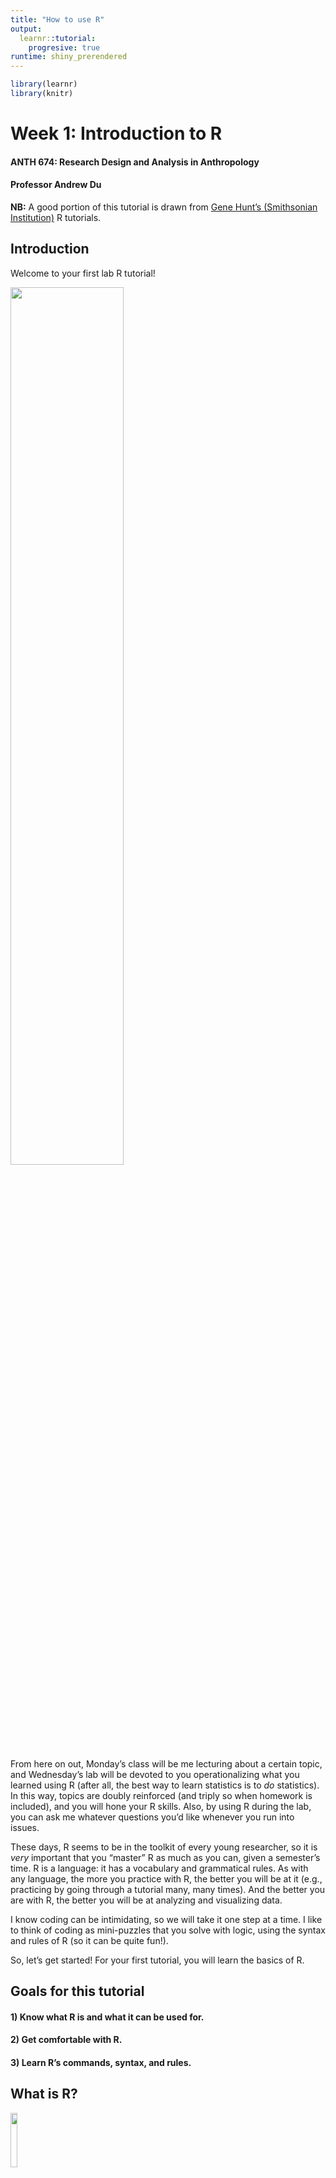 ```yaml
---
title: "How to use R"
output: 
  learnr::tutorial:
    progresive: true
runtime: shiny_prerendered
---
```


```r
library(learnr)
library(knitr)
```

# **Week 1:** Introduction to R

#### ANTH 674: Research Design and Analysis in Anthropology
#### Professor Andrew Du

**NB:** A good portion of this tutorial is drawn from [Gene Hunt's (Smithsonian Institution)](https://naturalhistory.si.edu/staff/gene-hunt) R tutorials. 

## Introduction

Welcome to your first lab R tutorial! 

![](https://www.pblworks.org/sites/default/files/inline-images/girl-celebrates.png){width="60%"}

From here on out, Monday's class will be me lecturing about a certain topic, and Wednesday's lab will be devoted to you operationalizing what you learned using R (after all, the best way to learn statistics is to *do* statistics). 
In this way, topics are doubly reinforced (and triply so when homework is included), and you will hone your R skills.
Also, by using R during the lab, you can ask me whatever questions you'd like whenever you run into issues.

These days, R seems to be in the toolkit of every young researcher, so it is *very* important that you "master" R as much as you can, given a semester's time.
R is a language: it has a vocabulary and grammatical rules.
As with any language, the more you practice with R, the better you will be at it (e.g., practicing by going through a tutorial many, many times). 
And the better you are with R, the better you will be at analyzing and visualizing data. 

I know coding can be intimidating, so we will take it one step at a time. 
I like to think of coding as mini-puzzles that you solve with logic, using the syntax and rules of R (so it can be quite fun!).

So, let's get started! For your first tutorial, you will learn the basics of R.


## Goals for this tutorial

#### 1) Know what R is and what it can be used for.
#### 2) Get comfortable with R.
#### 3) Learn R's commands, syntax, and rules.


## What is R?

![](https://www.r-project.org/Rlogo.png){width="15%"}

From the [R website](https://www.r-project.org): "R is a free software environment for statistical computing and graphics." 

R is an *extremely* powerful tool for analyzing data and producing publication-ready graphics.
Here is an example of the latter:

![](https://i.stack.imgur.com/K5Lrv.png)

R's power lies in its flexibility: if you can think up an analysis, you can execute it in R.
This means you can adapt analyses *to your research question* instead of having to adapt analyses to a statistical program's limited capabilities.
The trade-off is that you have to code all the steps in your analyses (no black box), but I view this as a positive: you have complete analytical control over what you're doing, and you are "forced" to really learn and understand what you're doing. 

If you become stumped while using  R, which will undoubtedly happen (it happens to me all the time), you can always Google and troubleshoot your issue.
Google and R make for a very powerful combination.
Once you figure out the issue, it becomes part of your R knowledge base, and you can then move onto figuring out more complex issues.
This is how you become a better R coder.


## The R console

Though you will be learning R directly through this interactive tutorial and not in R itself, the concepts are exactly the same. 
You will learn how to interact with R through your homework assignments. 

When you open R, you will encounter a blinking cursor in what is known as the **console**. The space below where you will enter code is equivalent to the R console. 

The console is where you carry out calculations, run tests, manipulate data, etc. 
Let's try a simple exercise: type `1` into the console and press CTRL and Enter (for Mac users, this will be the Apple key and Enter). 
In an actual R console, you would just press Enter. 
From here on, when I say "Enter", I mean CTRL and Enter.

```r
```

R spits back the number `1`, acknowledging that you've entered it in.

## The R console as a calculator

R also serves as a calculator, and I use it all the time for such purposes. 
Enter in `2 + 2` (spaces do not matter here and are a matter of personal preference) and press Enter. 
What do you think you'll get in return?

```r
```

R can carry out all your standard arithmetic operators. 

```r
arith <- data.frame(symb = c("+", 
                             "-", 
                             "*", 
                             "/", 
                             "^"), def = c("addition", 
                                           "subtraction", 
                                           "multiplication", 
                                           "division", 
                                           "exponent"))

kable(arith, col.names = c("R symbol", "Arithmetic operator"))
```

Note that R follows order of operations (PEMDAS: parentheses, exponents, multiplication and division, addition and subtraction).
Play around with the different arithmetic operators below.
For example, what do you think you'll get when you enter in `(2 + 2) ^ 2 / 4`?

```r
```

When in doubt, always use parentheses (e.g., `((2 + 2) ^ 2) / 4`).


## Objects and assignment operators

When you type numbers and do arithmetic in the console, R will return the correct answer, but the answer is not saved (it gets lost to the R "void").
To save numbers to be analyzed later, we need to use an **assignment operator**: `<-` or `=`.
For example, if I type in `x <- 8`, that `8` is now saved and can be brought up again later.
Try typing `x <- 8` below (`x = 8` will also work).

```r
```

Note that nothing happened!
This is because you assigned `8` to `x`, which is called an **R object**, instead of entering `8` into the R "void".
Now type `x` on the second line (you can press Enter only to get to the second line; also click away the drop-down menu that appears) and press Enter. 
What do you think will happen?
You see that R has remembered that you assigned `8` to `x`, which is now remembered by R until you overwrite it with another number.

What do you think will happen when you type `x / 2` on the next line?

Note that names in R are *case-sensitive*. 
See what happens when you type in upper-case `X`.
It says "object 'X' not found" because you haven't assigned anything to `X`.

## Different types of variables

In addition to numbers, R recognizes and uses different types of variables.
These are summarized in the table below.

```r
variables <- data.frame(Mode = c("numeric",
                                 "character",
                                 "logical",
                                 "factor"), Example = c("5, 2.3", 
                                                        "\"tooth\", \"Andrew\"",
                                                        "TRUE, FALSE",
                                                        "{explained later}"))
                                 
kable(variables)
```

The significance of these different types of variables might not be apparent now, but they will be later.
Let's play around with them anyway.
Enter `y <- "tooth"`, then enter `y` into the console. 

```r
```

Now enter `z <- TRUE`, and then enter `z`.

**NB:** Each one of these standalone R consoles in the tutorial exists in its own universe. 
That is, the object `x` which we defined as `8` earlier, will not be "remembered" in this console.
Try entering in `x` and see what happens.
In an actual R console, `x` will be remembered as `8` until you overwrite `x`.


## Exercise 1: object assignment

1. Create a variable, `x`, and assign it a value of `10`.
Create a new variable, `xx`, that is equal to one-half of `x`, raised to the 2nd power. 
What do you get when you enter `xx` on the next line?

2. Create a variable, `y`, and assign it a value of `TRUE` (make sure `TRUE` is written in all caps!). Then assign `y` a value of `"a"`. 
What do you get when you enter `y` on the next line?

```r
# You can click the "Solution" button for the answers when you're done.
```

```r
# 1. xx is 25
x <- 10
xx <- (x / 2) ^ 2
xx
# 2. y is "a".
y <- TRUE
y <- "a"
y
```


## Functions (and R help documentation)

A function takes information (i.e., **arguments**), does something with it, and returns a result. 
For example, `sqrt()` is a built-in R function that calculates the square root of a number (functions always have open and closed parentheses that surround the arguments). 
The `sqrt()` function has only one argument: the number that we want the square root of. 
Thus, if we wanted to find the square root of `25`, we would enter `sqrt(25)`. 
Try it out, or another number, below (ignore the drop-down menu for now; what that is will become clear soon).

```r
```

Other functions have multiple arguments. 
To see what the arguments are, we can look at R's built-in help documentation. 
If you know the name of the function, you can use `?`. 
Otherwise, use `??` followed by some general keyword (if multiple keywords are involved, you have to surround them with quotation marks, so R recognizes that the words comprise one phrase).

`seq()` is a common function used to generate a regular sequence of numbers.
To see what the arguments for `seq()` are, we can look at the help documentation using `?seq`.
Try it out below.

```r
```

### R's help documentation

You can see that the help documentation appears in your web browser (as it does for me) or one of your RStudio panels.
All help files for functions consist of eight parts:

1. **Description:** This is a general description of what the function does
2. **Usage:** How to type and use the function
3. **Arguments**: The arguments and what they are
4. **Details**: Details for understanding the function and its arguments
5. **Value**: The values returned
6. **References**: Published references the function used
7. **See Also**: Related functions
8. **Examples**: Examples of how to use the function and what they do

**NB:** Under "Examples", you'll see that some of the examples are followed by a `#` sign and some comment. 
In R, everything that follows `#` will not be run in R.
This is how you comment on code, either to inform yourself or whomever is reading your code.
Comments are *very* useful, and it is better to comment more than less!

For `seq()`, we see that there are five arguments: `from`, `to`, `by`, `length.out`, and `along.with`. 
Read the descriptions of the arguments in the help file.
Let's say we wanted to generate a sequence of numbers from 0 to 10. 
According to the `seq()` help file, we would enter `seq(from = 0, to = 10)`, where we type out the argument names and define them with `=` and a value (this is why some R users advocate using `<-` as the assignment operator, to prevent confusion with using `=` to define arguments; I think it's fine using `=` as the assignment operator since arguments always exist inside the parentheses of functions, though I use `<-` for what it's worth).
Try this out in the console.
What does it return?

You don't have to specify the argument names if you enter in arguments in the same order as they're defined: `seq(0, 10)` returns the same sequence as `seq(from = 0, to = 10)`.
A shortcut for generating a sequence of numbers that increase/decrease by one is `:`.
That is, `0:10` is the same as `seq(0, 10)`.

What if we wanted to generate a sequence of numbers from 0 to 10 that increase by 2? See the `seq()` help file to see if you can figure this out.
Try it out below (click the "Hint" button if you're stuck).

```r
```

<div id = "seq_by-hint">
It's the third argument, which you can also specify with `by = `.
</div>

Now we can make sense of the drop-down menu that magically appears when you type in a function name: it's R telling you what the arguments are.
Sometimes the argument names are self-evident, but other times you will need to look at the help file.
After you use a function many, many times, you will know the arguments by heart.

**NB:** If you're still confused by what a function and its arguments are doing even after reading the help file, you can always play around with the code in the R console to figure out what's going on.
Sometimes, the best way to learn R code is to just "mess around" and learn by trial and error.
For example, what do you think the `length.out` argument in `seq()` is doing?
Mess around with it in the console by specifying numbers for the `from` and `to` arguments and trying out different values for `length.out` (once you figure out what `length.out` is doing, it'll become clear why you can't use `by` and `length.out` at the same time!).
If you're still lost after all this, Google is your friend!


## Arrays

**Arrays** are collections of multiple numbers, characters, etc., each of which is called an **element**.
All elements must be of the same type in an array (e.g., all numbers, all characters, all TRUE or FALSE).
One-dimensional arrays are called **vectors**, and two-dimensional arrays are called **matrices.**
Arrays can be as many dimensions as you want them to be, though vectors and matrices are most common.


## 1D arrays: vectors

The sequence of numbers you created with `seq()` is a vector.
You can also use the concatenate function, `c()`, to combine separate elements into a single vector.
For example, let's combine the numbers 1, 5, 10, 2 into a single vector and assign it to an object called `x`.
We would accomplish this with `x <- c(1, 5, 10, 2)`.
Try it below.

```r
```

We can count the number of elements within a vector using the `length()` function.
Use this function to count how many elements are in `x`, i.e., `length(x)`.


## Subsetting elements from an array

If we wanted to subset out only some elements of an array, we use hard brackets: `[]`.
For example, if we wanted to subset out the first element of `x`, we enter `x[1]`.
`x[2:3]` returns the second and third elements within `x`.

Create an object `x` defined as `c(1, 221, 100, 3)`.
Try subsetting out the first element and then the second and third elements using the code above.
Can you figure out how to subset out the 2nd and 4th element?

```r
```

<div id = "subset-hint">
Use `c(2, 4)`.
</div>

Note that R respects order.
See what happens when you enter `x[c(3, 4)]` versus `x[c(4, 3)]`.

### Removing elements from an array

We can also remove elements from an array using `-`.
For example, if we wanted to remove the first element of an array, we would enter `x[-1]`.
If we wanted to remove the 5th and 7th element, we would enter `x[-c(5, 7)]`.

Define `x` as `1:10`.
Remove the first and then the 5th and 7th element, using the above code.
Can you figure out how to remove the last element of an array?

```r
```

<div id = "del-hint">
You need to use `length()`. `x[-length(x)]`
</div>

**Remember:** parentheses are associated with functions, while hard brackets are associated with subsetting!


## 2D arrays: matrices

A matrix is a two-dimensional collection of elements arranged in rows and columns.
To create a matrix, we can use the `matrix()` function. 
`X <- matrix(1:6, nrow = 3, ncol = 2)` returns a matrix with three rows and two columns, whose elements are the numbers 1 through 6.
Try it out below.

```r
```

To subset out elements from a matrix, we now need two numbers since we're working with two dimensions. 
The first number indicates the row number, and the second indicates the column number.
So, if we wanted to subset out the element in the first row and second column, we would enter `X[1, 2]`.
If we use one number only, we would subset out an entire row or column (the `,` is still used to denote whether you're referring to rows or columns).
For example, `X[1, ]` returns the entire first row, while `X[, 2]` returns the entire second column.
We can also delete entire rows and columns using `-` as before.
For example, `X[-1, ]` deletes the entire first row.
Try these out in the console.

Here are some useful functions for seeing how large your matrix is.

```r
mat.df <- data.frame(func = c("nrow()",
                       "ncol()",
                       "dim()"), purp = c("number of rows",
                                          "number of columns",
                                          "dimensions = c(nrow, ncol)"))

kable(mat.df, col.names = c("Function name", "What it does"))
```

You can also use the `array()` function to create an array with however many dimensions you want.
`array(1:6)` returns a vector with numbers 1 through 6; it gives the same result as `1:6` or `seq(1, 6)`.
`array(1:6, dim = c(3, 2))` gives a 2D array with three row and two columns with elements 1 through 6 (i.e., it's identical to the matrix `X` as we defined it above).

**NB:** In general, there are multiple ways to achieve the same thing in R. 
As you're starting out, I would stick with familiarizing yourself with one of these ways first.


## Operations on arrays

Many operations and functions can be applied to single elements, vectors, or matrices.
Operations are usually done element-by-element.

For example, let's say we have a vector defined as `x <- 1:4`.
What do you think you will get if you enter `x + 5`?
What about `sqrt(x)`?
Test out your predictions below.

```r
```


## Exercise 2: arrays (vectors and matrices)

Here are some important things to remember for the questions below.

```r
exer.df <- data.frame(Action = c(
  "Combine elements into a vector",
  "Make a matrix using matrix()",
  "Make a matrix using array()",
  "Subset a vector",
  "Subset a matrix by row and column",
  "Subset a matrix by row only",
  "Subset a matrix by column only"), 
  
  Example = c(
    "c(10, 7, 33, 101, -1)",
    "matrix(1:4, nrow = 2, ncol = 2)", 
    "array(1:4, dim = c(2, 2))",
    "y[3]  # 3rd element of vector y",
    "X[1, 4]  # 1st row, 4th column",
    "X[3, ]  # entire 3rd row", 
    "X[, 4]  # entire 4th column"
  ))

kable(exer.df)
```

1. Create a matrix, `XX`, with 3 rows and 4 columns, containing the numbers 1 through 12. Take the 3rd row of this matrix, and assign it to a new variable `y`.

2. Create a new vector called `z` that is the same size as `y`, with each element 10 times the corresponding value in `y`. 

3. What does the following command give you: `dim(XX)[2]`?
Reason it out first and then check your answer.

```r
# You can click the "Solution" button for the answers when you're done.
```

```r
# Question 1
XX <- matrix(1:12, nrow = 3, ncol = 4)
y <- XX[3, ]

# Question 2
z <- y * 10

# Question 3
4 
# dim() gives you the dimension of XX, which is 3 rows & 4 columns
# Thus, dim() will return a vector with two elements, the first one being number of rows (3) and the second being number of columns (4)
# [2] subsets out the second element of this two-element vector, thus returning 4, which is the number of columns in XX
```


## Data frames

Data frames are tables of information, where each column can be of a different variable type (e.g., numbers, characters).
When you import data into R, it will usually be in data frame form.
Rows, columns, and elements are subsetted/removed in the *same exact way* as a 2D array (i.e., matrix).
Look at the previous topic for a reminder of how to do this if necessary.

For illustrative purposes, let's look at a data frame that's built into R.
We can access such a data frame by simply typing its object name into the console.
We will look at the "Edgar Anderson's Iris" dataset, which can be called by entering `iris`.
Try this out and then take a look at the first five rows (do you remember how to do this?).

```r
```

<div id = "iris-hint">
Try `iris[1:5, ]`.
</div>

Another quick way of looking at the first six rows of a data frame (or matrix) is to use the `head()` function; `tail()` returns the last six rows.
Try out `head(iris)`.
This is what you should see:

```r
kable(head(iris))
```

You can immediately see that the first four columns are numbers, and the last one is comprised of names, indicating which species is being measured.
This illustrates that data frames can have columns with different variable types, something arrays cannot do.

But, what in the world are those column names?
And for that matter, what in the world is this dataset?!
You can pull up a help file for built-in R datasets in the same way you pull up help files for built-in R functions.
Enter `?iris`.
You can see what the dataset is under "Description", and what the column variables are under "Format".
FYI, a sepal is the green, leaf-like part of a flower that encloses the petals.
It looks like this:

![](https://cdn.britannica.com/39/91239-004-44353E32/Diagram-flowering-plant.jpg)

You can also bring up column and row names using `colnames()` and `rownames()`, respectively.
Try these functions out below.

```r
```

The row names here are not very interesting, as they're just counting/indexing the specimens as you go from top to bottom.

The nice thing about data frames is that you can access a column using the column name with `$`.
For example, lets say we wanted to subset out the `Sepal.Length` column only.
You can do this using `iris$Sepal.Length`.
Try this out (or another column name).
**NB:** You can only use `$` with data frames and cannot use it with matrices.


## Exercise 3: data frames

We're going to look at another built-in R dataset: `mtcars`.
Pull up its help file to learn more about it (using `?mtcars`).

1. Bring up the row and column names.
What are these?

2. How many rows and columns are there in this dataset?

3. `mean()` is a handy built-in R function to calculate the mean/average of a vector of numbers.
Use this function to calculate mean fuel efficiency (`mpg`) and mean car weight (`wt`, in thousands of pounds) across all car models.

4. How would you save to a different variable the following subsets of this data frame: 
a) columns 1 and 2
b) columns 1 and 4
c) the first ten rows
d) the first ten rows and the first three columns.

5. Make a new vector called `RelPower`, which is equal to the horsepower of a car (`hp`), divided by its weight (`wt`). 

```r
# You can click the "Solution" button for the answers when you're done.
```

```r
# Question 1
rownames(mtcars); colnames(mtcars)
# Row names are the different car models, and column names are different design and performance variables (see mtcars help file for more details). 

# Question 2
nrow(mtcars); ncol(mtcars)
dim(mtcars) # brings up both rows and columns

# Question 3
mean(mtcars$mpg); mean(mtcars$wt)

# Question 4
x <- mtcars[, 1:2] # 4a
x <- mtcars[, c(1, 4)] # 4b
x <- mtcars[1:10, ] # 4c
x <- mtcars[1:10, 1:3] # 4d

# Question 5
RelPower <- mtcars$hp / mtcars$wt
```


## Testing relationships

R is great for testing relationships, e.g., whether values within a vector are greater than 5.
Not only might this be interesting in and of itself, but it's also very useful for subsetting data according to some criterion.

Let's start with a simple example.
Enter `x <- 8` and then `x > 5`.

```r
```

You see that R returns `TRUE`, acknowledging that the object `x`, which is defined as 8, is greater than 5. 

We can do the same thing with a vector, recalling that operations on a vector are done on an element-by-element basis. 
For example, let's define `x <- 1:10`.
Look at what happens when you enter `x > 5`.

R returns a vector of `TRUE`/`FALSE` statements, indicating which element is greater than 5.
A handy function to use in this case is `sum()`, which returns the sum of all elements in a vector.
When using `sum()` on a vector of logical `TRUE`/`FALSE` statements, `TRUE` is equal to one and `FALSE` is equal to zero.
Therefore, using `sum()` will count the number of `TRUE` in your vector (i.e., the number of elements that satisfy your criterion).
Try out `sum(x > 5)`.

**NB:** `sum()` is not only applied to vectors with logical elements, but is also applied to vectors with numbers.
See what happens when you use `sum()` on `x <- 1:10`.

Below is a table of all the relationships you can test with R:

```r
relation.df <- data.frame(Symbol = c(
  ">, <", 
  ">=, <=",
  "==, !=",
  "&, |"), Relationship = c(
    "greater than, less than",
    "greater or equal to, less than or equal to",
    "equal, not equal",
    "AND, OR"
  ))

kable(relation.df)
```

`&` and `|` are used for testing compound relationships, i.e., two or more stated relationships.
`&` means an element has to satisfy *both* statements to produce a `TRUE`.
"OR" in logic means "and/or", so `|` means an element has to satisfy at least one statement to produce a `TRUE`. 

Define `x <- 1:10`.
What do you think you'll get when you enter `x > 3 & x < 8`?
What about `x > 3 | x < 8`?

```r
```

Can you explain why all elements are `TRUE` when using the second compound statement?


## Subsetting using logical statements

As we've seen before, we can subset a vector using indices, e.g., `x[c(3, 5)]`.
More usefully, we can subset a vector using logical statements, where those elements equalling `TRUE` are the ones subsetted. 

For example, create a vector `x <- c(4, 8, 30, 52)`.
First, look at what happens when you enter `x > 10`.
What do you think you'll get when you enter `x[x > 10]`?

```r
```

You can also use logical statements to subset a matrix.
Create a matrix with 3 rows and 4 columns, where the elements are `1:12`.
Subset out those elements greater than or equal to 10.

```r
# Click the "Solution" button if you're stuck
```

```r
X <- matrix(1:12, nrow = 3, ncol = 4)
X[X >= 10]
```

### Hard vs. soft coding

In the context of subsetting, **hard coding** involves typing in the number itself to subset out an element, row, column, etc.
For example, let's say I have a vector defined as `x <- 11:20`.
I can subset out all elements less than 15 by printing out the vector and noting which elements are less than 15 (i.e., the first through fourth elements).
Thus, I can just code `x[1:4]`.
But what if I revisit my code months later, and I still want to subset out elements less than 15 but now my vector is revised to be `x <- 5:20`?

To make your code as flexible as possible (so you don't need to constantly update it), you should use **soft coding**.
That is, instead of typing the number itself, use R code to call upon the proper element, row, column, etc.
So in the above example, I would code `x[x < 15]`.
Now my code is flexible enough to be used on any vector, `x`, provided the goal is to subset out all elements less than 15.

All this also applies to subsetting out rows/columns in matrices and dataframes.
Any time you're coding and you use the number(s) itself to subset, ask yourself if you can accomplish the same task with soft coding!
**All code in your HW should be soft code!**


## Exercise 4: subsetting

```r
relation.df <- data.frame(Symbol = c(
  ">, <", 
  ">=, <=",
  "==, !=",
  "&, |"), Relationship = c(
    "greater than, less than",
    "greater or equal to, less than or equal to",
    "equal, not equal",
    "AND, OR"
  ))

kable(relation.df)
```

Let's use the `mtcars` dataset again.

1. Using the `mean()` function, compute separately the mean fuel efficiency (`mpg`) of big cars (>3000 pounds) and small cars (<3000 pounds). 
Remember `wt` is in units of thousands of pounds (you can see this in the `mtcars` help file).

2. Extract a vector of horsepower (`hp`) values for cars that are *both* small (`wt < 3`) *and* fuel-efficient (`mpg >= 25`).

3. Create a logical vector called `muscle` that is `TRUE` when a car has high horsepower (`hp > 200`). Recall that the function `rownames()` returns the row names for a matrix or data frame. Use this function, along with your `muscle` vector, to return the model names of the powerful cars.

```r
# You can click the "Solution" button for the answers when you're done.
```

```r
# Question 1
mean(mtcars$mpg[mtcars$wt > 3])
mean(mtcars$mpg[mtcars$wt < 3])

# Question 2
mtcars$hp[mtcars$wt < 3 & mtcars$mpg >= 25]

# Question 3
muscle <- mtcars$hp > 200
model_names <- rownames(mtcars)
model_names[muscle]
# You could've also just went straight to rownames(mtcars)[muscle]
# When your code becomes increasingly complex, it becomes inscrutable if it's all written in one line, so better then to break it out using separately named objects
```


## Conclusion

Congratulations, you just completed your first R tutorial for this class!

![](https://www.askideas.com/media/16/Funny-Celebration-With-Cat.jpg){width="375" height="400"}

R has a steep learning curve, so I know all this was a lot to digest.
My advice is to go through this tutorial often (ideally everyday) until it becomes second nature to you.
The material herein serves as the foundation for all future tutorials, and this is typically the case as we progress week by week.
In other words, you will get the most out of any given week's tutorial by "mastering" the material from previous weeks.

I want to leave you with some final tips:

1. **Practice, practice, practice!**
R is just like any other language, and you will get better as you continue to practice.
You will also "lose it if you don't use it"!
2. **Mess around with a given piece of code!**
Even though I asked you to execute a function one way with a given set of values for arguments, try out different values and different arguments to really get a handle on what the function is doing.
More generally, play around with a piece of code if you're not 100% sure what's going on.
There's no penalty for "wrong" answers in R, and you will learn by trial and error!
3. **Use Google if you're stuck!** 
There is a vast community out there who has had the same exact questions you have, so there is always an answer out there.
This will also sharpen your ability to efficiently troubleshoot an R issue in the Google-verse.
4. **Email me or come to my office hours if you have any questions!**
I love coding and data analysis, so all this is super interesting and fun for me (i.e., I love answering questions and helping people learn how to code)!
5. **Lastly, enjoy the ride!**
I find coding meditative because it is one of the few things in life that is black and white: the answer you get must logically follow from the code you put in.
So if you get an error message, it is almost certainly due to a mistake in your code.
Also, figuring out and writing code is like solving a bunch of mini-logic puzzles, which can be very fun.
If you build a positive relationship with R from the beginning, you will be more eager to improve your coding skills and use R for your own work, which are both *very* good things!
